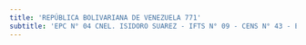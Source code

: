 ```yaml
---
title: 'REPÚBLICA BOLIVARIANA DE VENEZUELA 771'
subtitle: 'EPC N° 04 CNEL. ISIDORO SUAREZ - IFTS N° 09 - CENS N° 43 - ESEA EN DANZA MASTRAZZI CURSO VOCACIONAL DE DANZA Y EXPRESIÓN CORPORAL JUVENIL N° 08 - JIN D (EPCJS 04/03°) [S]'
---
```



